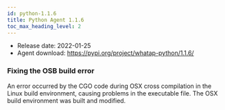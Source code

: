 ```yaml
---
id: python-1.1.6
title: Python Agent 1.1.6
toc_max_heading_level: 2
---
```



-   Release date: 2022-01-25
-   Agent download: https://pypi.org/project/whatap-python/1.1.6/

### Fixing the OSB build error

An error occurred by the CGO code during OSX cross compilation in the Linux build environment, causing problems in the executable file. The OSX build environment was built and modified.
